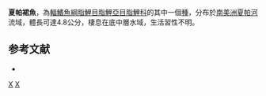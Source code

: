 {{Speciesbox 
| taxon = Gephyrocharax chaparae
| status = LC
| status_system = IUCN3.1
| authority =  [[Fowler|Fowler]], 1940
| synonyms = *''Gephyrocharax chapare''<br /><small>Fowler, 1940</small>
*''Corynopomops opisthopterus''<br /><small>Fowler, 1943</small>
}}
'''夏帕裙魚'''，為[[輻鰭魚綱|輻鰭魚綱]][[脂鯉目|脂鯉目]][[脂鯉亞目|脂鯉亞目]][[脂鯉科|脂鯉科]]的其中一個[[種|種]]，分布於[[南美洲|南美洲]][[夏帕河|夏帕河]]流域，體長可達4.8公分，棲息在底中層水域，生活習性不明。

==参考文献==
{{refbegin}}
*{{FishBase_species|genus=Gephyrocharax|species=chaparae |year=2014|month=1}}
{{refend}}

{{Taxonbar|from=Q5575320}}

[[Category:裙魚屬|X]]
[[Category:1940年描述的鱼类|X]]


{{魚類小作品}}